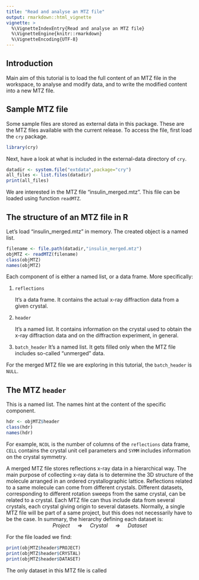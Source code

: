 ```yaml
---
title: "Read and analyse an MTZ file"
output: rmarkdown::html_vignette
vignette: >
  %\VignetteIndexEntry{Read and analyse an MTZ file}
  %\VignetteEngine{knitr::rmarkdown}
  %\VignetteEncoding{UTF-8}
---
```

<!-- Block with global markdown options
```r
knitr::opts_chunk$set(
  collapse = TRUE,
  comment = "#>"
)
```
-->

## Introduction
Main aim of this tutorial is to load the full content of an MTZ file in the workspace, to analyse and modify data, and to write the modified content into a new MTZ file.

## Sample MTZ file
Some sample files are stored as external data in this package. These are the MTZ files available with the current release. To access the file, first load the `cry` package.

```r
library(cry)
```

Next, have a look at what is included in the external-data directory of `cry`.

```r
datadir <- system.file("extdata",package="cry")
all_files <- list.files(datadir)
print(all_files)
```

We are interested in the MTZ file "insulin_merged.mtz". This file can be loaded using function `readMTZ`.

## The structure of an MTZ file in R
Let's load "insulin_merged.mtz" in memory. The created object is a named list.

```r
filename <- file.path(datadir,"insulin_merged.mtz")
objMTZ <- readMTZ(filename)
class(objMTZ)
names(objMTZ)
```
Each component of \code{objMTZ} is either a named list, or a data frame. More specifically:

1. `reflections`


   It's a data frame. It contains the actual x-ray diffraction 
   data from a given crystal.
   
2. `header`


   It's a named list. It contains information on the crystal 
   used to obtain the x-ray diffraction data and on the 
   diffraction experiment, in general.
   
3. `batch_header`
   It's a named list. It gets filled only when the MTZ file       
   includes so-called "unmerged" data. 
   
   
For the merged MTZ file we are exploring in this tutorial, the `batch_header` is `NULL`.

## The MTZ `header`
This is a named list. The names hint at the content of the specific component.

```r
hdr <- objMTZ$header
class(hdr)
names(hdr)
```

For example, `NCOL` is the number of columns of the `reflections` data frame, `CELL` contains the crystal unit cell parameters and `SYMM` includes information on the crystal symmetry.

A merged MTZ file stores reflections x-ray data in a hierarchical way. The main purpose of collecting x-ray data is to determine the 3D structure of the molecule arranged in an ordered crystallographic lattice. Reflections related to a same molecule can come from different crystals. Different datasets, corresponding to different rotation sweeps from the same crystal, can be related to a crystal. Each MTZ file can thus include data from several crystals, each crystal giving origin to several datasets. Normally, a single MTZ file will be part of a same project, but this does not necessarily have to be the case. In summary, the hierarchy defining each dataset is:
<center>
 *Project* $\quad\Rightarrow\quad$ *Crystal* $\quad\Rightarrow\quad$ *Dataset*
</center>
For the file loaded we find:

```r
print(objMTZ$header$PROJECT)
print(objMTZ$header$CRYSTAL)
print(objMTZ$header$DATASET)
```

The only dataset in this MTZ file is called

